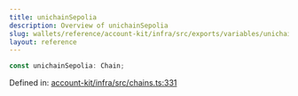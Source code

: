 ```yaml
---
title: unichainSepolia
description: Overview of unichainSepolia
slug: wallets/reference/account-kit/infra/src/exports/variables/unichainSepolia
layout: reference
---
```


```ts
const unichainSepolia: Chain;
```

Defined in: [account-kit/infra/src/chains.ts:331](https://github.com/alchemyplatform/aa-sdk/blob/da19afd63b0ba06a4de95b0d2d7871f64d546304/account-kit/infra/src/chains.ts#L331)
